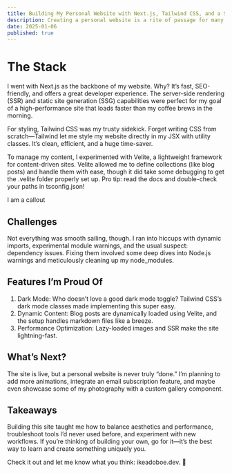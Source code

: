 ```yaml
---
title: Building My Personal Website with Next.js, Tailwind CSS, and a Sprinkle of Velite
description: Creating a personal website is a rite of passage for many developers, and I recently embarked on this journey using some of the most powerful tools in the web development world. Here’s a quick peek into the process of building my personal website and what went into making it.
date: 2025-01-06
published: true
---
```


# The Stack

I went with Next.js as the backbone of my website. Why? It’s fast, SEO-friendly, and offers a great developer experience. The server-side rendering (SSR) and static site generation (SSG) capabilities were perfect for my goal of a high-performance site that loads faster than my coffee brews in the morning.

For styling, Tailwind CSS was my trusty sidekick. Forget writing CSS from scratch—Tailwind let me style my website directly in my JSX with utility classes. It’s clean, efficient, and a huge time-saver.

To manage my content, I experimented with Velite, a lightweight framework for content-driven sites. Velite allowed me to define collections (like blog posts) and handle them with ease, though it did take some debugging to get the .velite folder properly set up. Pro tip: read the docs and double-check your paths in tsconfig.json!

<Callout type="warning"> I am a callout </Callout>

## Challenges

Not everything was smooth sailing, though. I ran into hiccups with dynamic imports, experimental module warnings, and the usual suspect: dependency issues. Fixing them involved some deep dives into Node.js warnings and meticulously cleaning up my node_modules.

## Features I’m Proud Of

1. Dark Mode: Who doesn’t love a good dark mode toggle? Tailwind CSS’s dark mode classes made implementing this super easy.
2. Dynamic Content: Blog posts are dynamically loaded using Velite, and the setup handles markdown files like a breeze.
3. Performance Optimization: Lazy-loaded images and SSR make the site lightning-fast.

## What’s Next?

The site is live, but a personal website is never truly “done.” I’m planning to add more animations, integrate an email subscription feature, and maybe even showcase some of my photography with a custom gallery component.

## Takeaways

Building this site taught me how to balance aesthetics and performance, troubleshoot tools I’d never used before, and experiment with new workflows. If you’re thinking of building your own, go for it—it’s the best way to learn and create something uniquely you.

Check it out and let me know what you think: ikeadoboe.dev. 🚀
